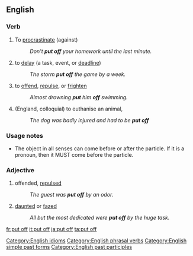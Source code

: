 {{rft}}
==English==
[[Category:English idioms]]
===Verb===
{{en-verb|inf=to [[put]] [[off]]|puts off|putting off|put off}}
# To [[procrastinate]] (against)
#: ''Don't '''put off''' your homework until the last minute.''
# to [[delay]] (a task, event, or [[deadline]]) 
#: ''The storm '''put off''' the game by a week.''
# to [[offend]], [[repulse]], or [[frighten]]
#: ''Almost drowning '''put''' him '''off''' swimming.''
# {{rfv-sense}} {{euphemism}} (England, colloquial) to euthanise an animal,
#: ''The dog was badly injured and had to be '''put off'''''

===Usage notes===
*The object in all senses can come before or after the particle. If it is a pronoun, then it MUST come before the particle.
[[Category:English phrasal verbs]][[Category:English simple past forms]][[Category:English past participles]]
===Adjective===
{{en-adj|pos=[[put]] [[off]]}}
# offended, [[repulsed]]
#: ''The guest was '''put off''' by an odor.''
#[[daunted]] or [[fazed]]
#: ''All but the most dedicated were '''put off''' by the huge task.''

[[fr:put off]]
[[it:put off]]
[[ja:put off]]
[[ta:put off]]